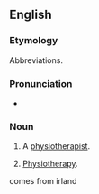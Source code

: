 {{also|physio-}}
==English==

===Etymology===
Abbreviations.

===Pronunciation===
* {{IPA|/ˈfɪzɪəʊ/}}

===Noun===
{{en-noun}}

# {{colloquial}} A [[physiotherapist]].
# {{context|colloquial|uncountable}} [[physiotherapy|Physiotherapy]].
   



comes from irland